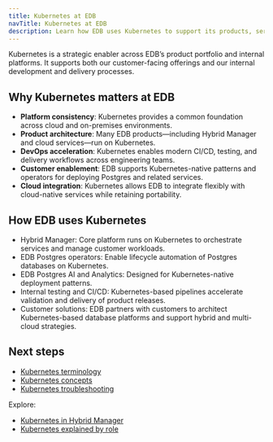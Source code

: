```yaml
---
title: Kubernetes at EDB
navTitle: Kubernetes at EDB
description: Learn how EDB uses Kubernetes to support its products, services, and customer solutions.
---
```


Kubernetes is a strategic enabler across EDB’s product portfolio and internal platforms.
It supports both our customer-facing offerings and our internal development and delivery processes.

## Why Kubernetes matters at EDB

-   **Platform consistency**: Kubernetes provides a common foundation across cloud and on-premises environments.
-   **Product architecture**: Many EDB products—including Hybrid Manager and cloud services—run on Kubernetes.
-   **DevOps acceleration**: Kubernetes enables modern CI/CD, testing, and delivery workflows across engineering teams.
-   **Customer enablement**: EDB supports Kubernetes-native patterns and operators for deploying Postgres and related services.
-   **Cloud integration**: Kubernetes allows EDB to integrate flexibly with cloud-native services while retaining portability.

## How EDB uses Kubernetes

-   Hybrid Manager: Core platform runs on Kubernetes to orchestrate services and manage customer workloads.
-   EDB Postgres operators: Enable lifecycle automation of Postgres databases on Kubernetes.
-   EDB Postgres AI and Analytics: Designed for Kubernetes-native deployment patterns.
-   Internal testing and CI/CD: Kubernetes-based pipelines accelerate validation and delivery of product releases.
-   Customer solutions: EDB partners with customers to architect Kubernetes-based database platforms and support hybrid and multi-cloud strategies.

## Next steps

-   [Kubernetes terminology](/portal/kubernetes/learn/explained/terminology)
-   [Kubernetes concepts](/portal/kubernetes/learn/explained/kubernetes-concepts)
-   [Kubernetes troubleshooting](./how-to/troubleshooting-on-kubernetes)

Explore:

-   [Kubernetes in Hybrid Manager](k8s-in-hybrid-manager/)
-   [Kubernetes explained by role](/portal/kubernetes/learn/explained/for/)
